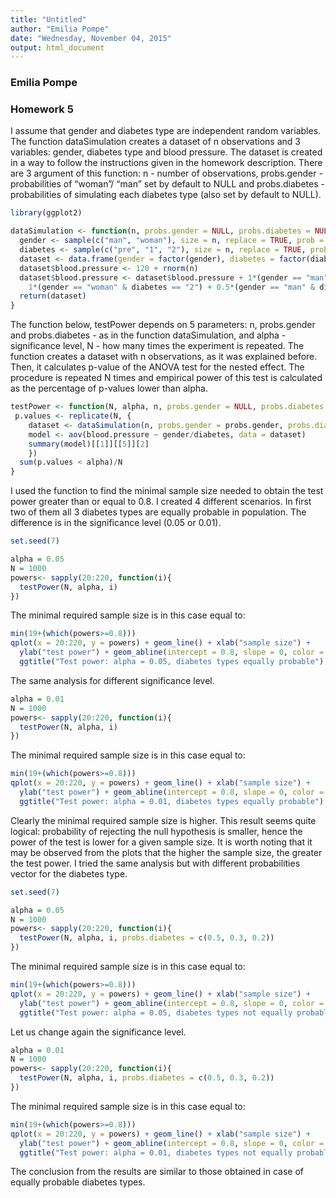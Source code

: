 ```yaml
---
title: "Untitled"
author: "Emilia Pompe"
date: "Wednesday, November 04, 2015"
output: html_document
---
```

### Emilia Pompe
### Homework 5

I assume that gender and diabetes type are independent random variables. The function dataSimulation creates a dataset of n observations and 3 variables: gender, diabetes type and blood pressure. The dataset is created in a way to follow the instructions given in the homework description. There are 3 argument of this function: n - number of observations, probs.gender - probabilities of "woman"/ "man" set by default to NULL and probs.diabetes - probabilities of simulating each diabetes type (also set by default to NULL).

```r
library(ggplot2)

dataSimulation <- function(n, probs.gender = NULL, probs.diabetes = NULL){
  gender <- sample(c("man", "woman"), size = n, replace = TRUE, prob = probs.gender)
  diabetes <- sample(c("pre", "1", "2"), size = n, replace = TRUE, prob = probs.diabetes)
  dataset <- data.frame(gender = factor(gender), diabetes = factor(diabetes))
  dataset$blood.pressure <- 120 + rnorm(n)
  dataset$blood.pressure <- dataset$blood.pressure + 1*(gender == "man") + 
    1*(gender == "woman" & diabetes == "2") + 0.5*(gender == "man" & diabetes == "2")
  return(dataset)
}
```

The function below, testPower depends on 5 parameters: n, probs.gender and probs.diabetes - as in the function dataSimulation, and alpha - significance level, N - how many times the experiment is repeated. The function creates a dataset with n observations, as it was explained before. Then, it calculates p-value of the ANOVA test for the nested effect. The procedure is repeated N times and empirical power of this test is calculated as the percentage of p-values lower than alpha.
```r
testPower <- function(N, alpha, n, probs.gender = NULL, probs.diabetes = NULL){
 p.values <- replicate(N, {
    dataset <- dataSimulation(n, probs.gender = probs.gender, probs.diabetes = probs.diabetes)
    model <- aov(blood.pressure ~ gender/diabetes, data = dataset)
    summary(model)[[1]][[5]][2]
    })
  sum(p.values < alpha)/N
}
```

I used the function to find the minimal sample size needed to obtain the test power greater than or equal to 0.8. I created 4 different scenarios. In first two of them all  3 diabetes types are equally probable in population. The difference is in the significance level (0.05 or 0.01).
```r
set.seed(7)

alpha = 0.05
N = 1000
powers<- sapply(20:220, function(i){
  testPower(N, alpha, i)
})
```

The minimal required sample size is in this case equal to:
```r
min(19+(which(powers>=0.8)))
qplot(x = 20:220, y = powers) + geom_line() + xlab("sample size") +
  ylab("test power") + geom_abline(intercept = 0.8, slope = 0, color = "red") +
  ggtitle("Test power: alpha = 0.05, diabetes types equally probable")
```

The same analysis for different significance level.
```r
alpha = 0.01
N = 1000
powers<- sapply(20:220, function(i){
  testPower(N, alpha, i)
})
```

The minimal required sample size is in this case equal to:
```r
min(19+(which(powers>=0.8)))
qplot(x = 20:220, y = powers) + geom_line() + xlab("sample size") +
  ylab("test power") + geom_abline(intercept = 0.8, slope = 0, color = "red") +
  ggtitle("Test power: alpha = 0.01, diabetes types equally probable")
```

Clearly the minimal required sample size is higher. This result seems quite logical: probability of rejecting the null hypothesis is smaller, hence the power of the test is lower for a given sample size. It is worth noting that it may be observed from the plots that the higher the sample size, the greater the test power.
I tried the same analysis but with different probabilities vector for the diabetes type.
```r
set.seed(7)

alpha = 0.05
N = 1000
powers<- sapply(20:220, function(i){
  testPower(N, alpha, i, probs.diabetes = c(0.5, 0.3, 0.2))
})
```

The minimal required sample size is in this case equal to:
```r
min(19+(which(powers>=0.8)))
qplot(x = 20:220, y = powers) + geom_line() + xlab("sample size") +
  ylab("test power") + geom_abline(intercept = 0.8, slope = 0, color = "red") +
  ggtitle("Test power: alpha = 0.05, diabetes types not equally probable")
```

Let us change again the significance level.
```r
alpha = 0.01
N = 1000
powers<- sapply(20:220, function(i){
  testPower(N, alpha, i, probs.diabetes = c(0.5, 0.3, 0.2))
})
```

The minimal required sample size is in this case equal to:
```r
min(19+(which(powers>=0.8)))
qplot(x = 20:220, y = powers) + geom_line() + xlab("sample size") +
  ylab("test power") + geom_abline(intercept = 0.8, slope = 0, color = "red") +
  ggtitle("Test power: alpha = 0.01, diabetes types not equally probable")
```

The conclusion from the results are similar to those obtained in case of equally probable diabetes types.